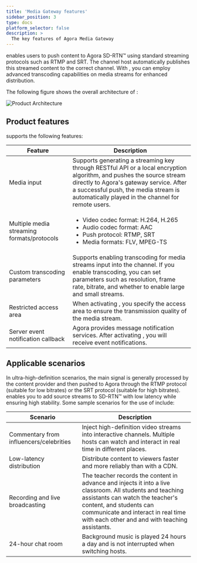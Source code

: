 ```yaml
---
title: 'Media Gateway features'
sidebar_position: 3
type: docs
platform_selector: false
description: >
  The key features of Agora Media Gateway
---
```


<Vpd k="NAME" /> enables users to push content to Agora SD-RTN™ using standard streaming protocols such as RTMP and SRT. The channel host automatically publishes this streamed content to the correct channel. With <Vpd k="NAME" />, you can employ advanced transcoding capabilities on media streams for enhanced distribution.

The following figure shows the overall architecture of <Vpd k="NAME" />:

![Product Architecture](/images/media-gateway/media-gateway-flow.svg)

## Product features

<Vpd k="NAME" /> supports the following features:

| Feature                                    | Description |
|--------------------------------------------|---|
| Media input                                | Supports generating a streaming key through RESTful API or a local encryption algorithm, and pushes the source stream directly to Agora's gateway service. After a successful push, the media stream is automatically played in the channel for remote users. |
| Multiple media streaming formats/protocols | <ul><li>Video codec format: H.264, H.265</li> <li>Audio codec format: AAC</li> <li>Push protocol: RTMP, SRT</li> <li>Media formats: FLV, MPEG-TS</li></ul> |
| Custom transcoding parameters              | Supports enabling transcoding for media streams input into the channel. If you enable transcoding, you can set parameters such as resolution, frame rate, bitrate, and whether to enable large and small streams. |
| Restricted access area                     | When activating <Vpd k="NAME" />, you specify the access area to ensure the transmission quality of the media stream. |
| Server event notification callback         | Agora provides message notification services. After activating <Vpd k="NAME" />, you will receive event notifications.  |

## Applicable scenarios

In ultra-high-definition scenarios, the main signal is generally processed by the content provider and then pushed to Agora through the RTMP protocol (suitable for low bitrates) or the SRT protocol (suitable for high bitrates). <Vpd k="NAME" /> enables you to add source streams to SD-RTN™ with low latency while ensuring high stability. Some sample scenarios for the use of <Vpd k="NAME" /> include:

| Scenario | Description |
|---|---|
| Commentary from influencers/celebrities | Inject high-definition video streams into interactive channels. Multiple hosts can watch and interact in real time in different places. |
| Low-latency distribution | Distribute content to viewers faster and more reliably than with a CDN. |
| Recording and live broadcasting| The teacher records the content in advance and injects it into a live classroom. All students and teaching assistants can watch the teacher's content, and students can communicate and interact in real time with each other and and with teaching assistants. |
| 24-hour chat room | Background music is played 24 hours a day and is not interrupted when switching hosts. |

